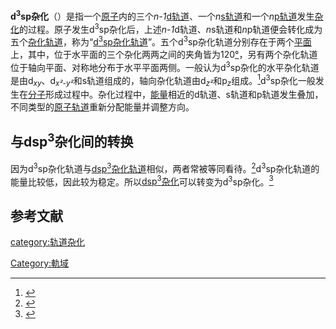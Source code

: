 {{noteTA
|T=zh-hans:d<sup>3</sup>sp杂化; zh-hant:d<sup>3</sup>sp混成;
|1=zh-hans:轨道; zh-hant:軌域;
|2=zh-hans:杂化; zh-hant:混成;
|G1=Chemistry
}}
{{Infobox OH
| name = d<sup>3</sup>sp杂化
| element = 镍
| electron configuration = 
<math>
Ni^{2+*}\,[Ar]3d^4
\frac{\color{White}/}{(d^3sp)^5}
\frac{\color{White}/}{4p^2}
</math>
| s orbital = 1
| p orbital = 1
| d orbital = 3
| f orbital = 
| B = 
| C = 
| N = 
| O = 
| P = 
| S = 
| Fe = 
| Co = [Co(CN)<sub>5</sub>]<sup>4-</sup>
| Ni = [Ni(CN)<sub>5</sub>]<sup>3-</sup>
| Cu = 
| Pd = 
| Pt = 
| other = 
}}
'''d<sup>3</sup>sp杂化'''（{{lang-en|d<sup>3</sup>sp hybridization}}）是指一个[[原子|原子]]内的三个''n-1''[[d轨道|d轨道]]、一个''n''[[s轨道|s轨道]]和一个''n''[[p轨道|p轨道]]发生[[轨道杂化|杂化]]的过程。原子发生d<sup>3</sup>sp杂化后，上述''n-1''d轨道、''n''s轨道和''n''p轨道便会转化成为五个[[杂化轨道|杂化轨道]]，称为“[[d3sp杂化轨道|d<sup>3</sup>sp杂化轨道]]”。五个d<sup>3</sup>sp杂化轨道分别存在于两个[[平面_(数学)|平面]]上，其中，位于水平面的三个杂化两两之间的夹角皆为120[[度|°]]，另有两个杂化轨道位于轴向平面、对称地分布于水平平面两侧。一般认为d<sup>3</sup>sp杂化的水平杂化轨道是由d<sub>''xy''</sub>、d<sub>''x²-y²''</sub>和s轨道组成的，轴向杂化轨道由d<sub>''z²''</sub>和p<sub>''z''</sub>组成。<ref>{{cite journal
 |author   = 江平、辛剑、刘瑞斌
 |title    = PX<sub>5</sub>与Fe(CO)<sub>5</sub>分子结构的比较
 |journal  = 大学化学
 |volume   = 19
 |issue    = 1
 |pages    = 57-59
 |date     = 2004年2月
 |url      = http://202.117.147.99/jpkc/jghx/jg-9tuozhan/tuo2/49.pdf
 |language = zh
}}{{dead link|date=2017年11月 |bot=InternetArchiveBot |fix-attempted=yes }}</ref>d<sup>3</sup>sp杂化一般发生在[[分子|分子]]形成过程中。杂化过程中，[[能量|能量]]相近的d轨道、s轨道和p轨道发生叠加，不同类型的[[原子轨道|原子轨道]]重新分配能量并调整方向。

==与dsp<sup>3</sup>杂化间的转换==
因为d<sup>3</sup>sp杂化轨道与[[dsp3杂化轨道|dsp<sup>3</sup>杂化轨道]]相似，两者常被等同看待。<ref>{{cite book
 | author = Kunju, A Salahuddin
 | title = Group Theory And Its Applications In Chemistry
 | publisher = Prentice Hall of India
 | pages = 68
 | ISBN = 978-8-120-34032-9
 | url = http://books.google.com.hk/books?id=SlKEWX3gRXEC&printsec=frontcover&hl=zh-CN#v=onepage&q&f=false
 | language = en
 | access-date = 2012-01-30
 | archive-date = 2016-03-07
 | archive-url = https://web.archive.org/web/20160307081933/https://books.google.com.hk/books?id=SlKEWX3gRXEC&printsec=frontcover&hl=zh-CN#v=onepage&q&f=false
 | dead-url = no
 }}</ref>d<sup>3</sup>sp杂化轨道的能量比较低，因此较为稳定。所以[[dsp3杂化|dsp<sup>3</sup>杂化]]可以转变为d<sup>3</sup>sp杂化。<ref>{{cite journal
 | author = Jürgen Hinze and H.H. Jaffè
 | title = Orbital Electronegativities and Electron Affinities of Transition Metals
 | journal = Canadian Journal of Chemistry
 | volume = 41
 | pages = 1315-1328
 | date = 1963
 | url = http://www.nrcresearchpress.com/doi/pdf/10.1139/v63-183
 | language = en
 | access-date = 2012-01-30
 | archive-date = 2019-06-19
 | archive-url = https://web.archive.org/web/20190619171631/https://www.nrcresearchpress.com/doi/pdf/10.1139/v63-183
 }}</ref>

== 参考文献 ==
{{reflist}}

{{軌域}}

[[category:轨道杂化|category:轨道杂化]]
[[Category:軌域|Category:軌域]]